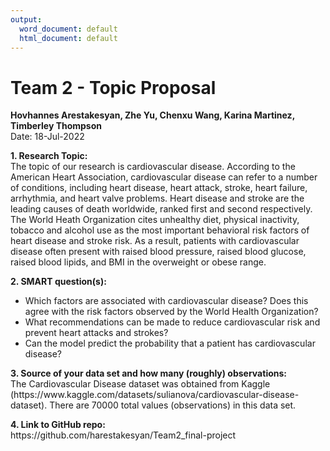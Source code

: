 ```yaml
---
output:
  word_document: default
  html_document: default
---
```

# Team 2 - Topic Proposal
**Hovhannes Arestakesyan, Zhe Yu, Chenxu Wang, Karina Martinez, Timberley Thompson**  
Date: 18-Jul-2022

**1. Research Topic:**  
The topic of our research is cardiovascular disease. According to the American Heart Association, cardiovascular disease can refer to a number of conditions, including heart disease, heart attack, stroke, heart failure, arrhythmia, and heart valve problems. Heart disease and stroke are the leading causes of death worldwide, ranked first and second respectively. The World Heath Organization cites unhealthy diet, physical inactivity, tobacco and alcohol use as the most important behavioral risk factors of heart disease and stroke risk. As a result, patients with cardiovascular disease often present with raised blood pressure, raised blood glucose, raised blood lipids, and BMI in the overweight or obese range.

**2. SMART question(s):**  

* Which factors are associated with cardiovascular disease? Does this agree with the risk factors observed by the World Health Organization?  
* What recommendations can be made to reduce cardiovascular risk and prevent heart attacks and strokes?  
* Can the model predict the probability that a patient has cardiovascular disease?

**3. Source of your data set and how many (roughly) observations:**  
The Cardiovascular Disease dataset was obtained from Kaggle (https://www.kaggle.com/datasets/sulianova/cardiovascular-disease-dataset). There are 70000 total values (observations) in this data set.

**4. Link to GitHub repo:**  
https://github.com/harestakesyan/Team2_final-project